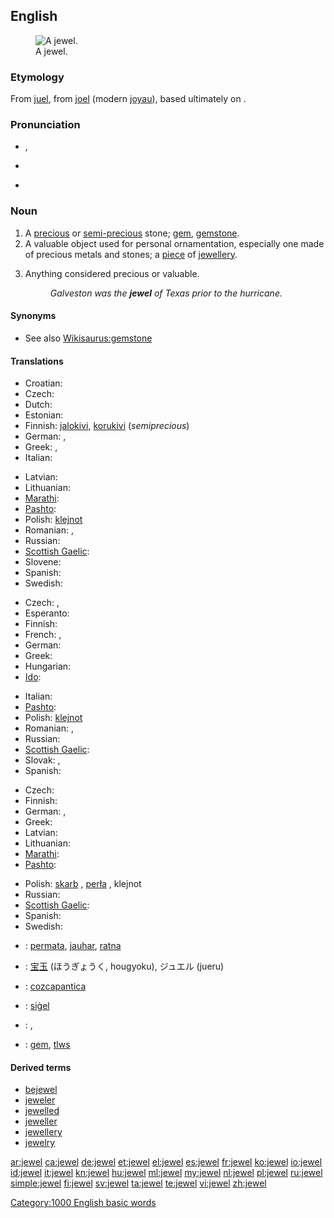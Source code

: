 {{wikipedia}}
{{also|Jewel}}
==English==
[[Image:Hope Diamond.jpg|thumb|right|A jewel.]]

===Etymology===
From {{etyl|xno|en}} [[juel]], from {{etyl|fro|en}} [[joel]] (modern [[joyau]]), based ultimately on {{etyl|la|en}} {{term|iocus||joke, jest|lang=la}}.

===Pronunciation===
* {{a|RP|US}} {{IPA|/ˈʤuːəl/|/ˈdʒʊːəl/}}, {{SAMPA|/"dZu:@l/|/"dZU:@l/}}
* {{a|Canada|US}} {{IPA|/dʒuɬ/|/ˈdʒuwl̩/}}
* {{audio|en-us-jewel.ogg|Audio (US)}}

===Noun===
{{en-noun}}

# A [[precious]] or [[semi-]][[precious]] stone; [[gem]], [[gemstone]].
# A valuable object used for personal ornamentation, especially one made of precious metals and stones; a [[piece]] of [[jewellery]].
# {{figuratively}} Anything considered precious or valuable.
#: ''Galveston was the '''jewel''' of Texas prior to the hurricane.''

====Synonyms====
* See also [[Wikisaurus:gemstone]]

====Translations====
{{trans-top|gemstone}}
* Croatian: {{t|hr|dragulje}}
* Czech: {{t+|cs|drahokam}}
* Dutch: {{t+|nl|juweel|n}}
* Estonian: {{t-|et|kalliskivi}}
* Finnish: [[jalokivi]], [[korukivi]] (''semiprecious'')
* German: {{t+|de|Edelstein|m}}, {{t+|de|Juwel|n|m}}
* Greek: {{t|el|πετράδι|n|tr=petráδi}}, {{t|el|πολύτιμος λίθος|m|tr=polítimos líθos}}
* Italian: {{t+|it|gemma|f}}
{{trans-mid}}
* Latvian: {{t|lv|dārgakmens|m}}
* Lithuanian: {{t|lt|brangakmenis|m}}
* [[Marathi]]: {{t-|mr|रत्न|sc=Deva|xs=Marathi}}
* [[Pashto]]: {{t-|ps|غمى|m|tr=ghamai|sc=ps-Arab|xs=Pashto}}
* Polish: [[klejnot]] {{m}}
* Romanian: {{t|ro|nestemate|f|p}}, {{t|ro|pietre scumpe|f|p}}
* Russian: {{t+|ru|драгоценный камень|m}}
* [[Scottish Gaelic]]: {{t-|gd|seud|m|xs=Scottish Gaelic}}
* Slovene: {{t+|sl|dragulj|m}}
* Spanish: {{t+|es|gema|f}}
* Swedish: {{t+|sv|juvel|c}}
{{trans-bottom}}

{{trans-top|valuable object for ornamentation}}
* Czech: {{t-|cs|šperk|m}}, {{t-|cs|klenot|m}}
* Esperanto: {{t-|eo|juvelo|xs=Esperanto}}
* Finnish: {{t+|fi|koru}}
* French: {{t+|fr|joyau|m}}, {{t+|fr|bijou}}
* German: {{t|de|Schmuckstück|n}}
* Greek: {{t+|el|κόσμημα|n|tr=kósmima}}
* Hungarian: {{t+|hu|ékszer}}
* [[Ido]]: {{t+|io|juvelo|xs=Ido}}
{{trans-mid}}
* Italian: {{t-|it|gioello|m}}
* [[Pashto]]: {{t-|ps|ګاڼه|f|tr=gānna|sc=ps-Arab|xs=Pashto}}
* Polish: [[klejnot]] {{m}}
* Romanian: {{t|ro|bijuterii|f|p}}, {{t|ro|giuvaeruri|n|p}}
* Russian: {{t|ru|драгоценность|f}}
* [[Scottish Gaelic]]: {{t-|gd|seud|m|xs=Scottish Gaelic}}
* Slovak: {{t-|sk|klenot}}, {{t-|gd|àilleag|m|xs=Scottish Gaelic}}
* Spanish: {{t+|es|joya|f}}
{{trans-bottom}}

{{trans-top|anything considered precious or valuable}}
* Czech: {{t-|cs|klenot|m}}
* Finnish: {{t+|fi|helmi}}
* German: {{t+|de|Juwel|n|m}}, {{t+|de|Kleinod|n}}
* Greek: {{t+|el|κόσμημα|n|tr=kósmima}}
* Latvian: {{t|lv|dārgums|m}}
* Lithuanian: {{t|lt|brangenybė}}
* [[Marathi]]: {{t-|mr|रत्न|sc=Deva|xs=Marathi}}
* [[Pashto]]: {{t-|ps|ګران|m|tr=grān|sc=ps-Arab|xs=Pashto}}
{{trans-mid}}
* Polish: [[skarb]] {{m}}, [[perła]] {{f}}, klejnot {{m}}
* Russian: {{t+|ru|драгоценность|f}}
* [[Scottish Gaelic]]: {{t-|gd|àilleag|m|xs=Scottish Gaelic}}
* Spanish: {{t+|es|joya|f}}
* Swedish: {{t+|sv|juvel}}
{{trans-bottom}}

{{checktrans-top}}
* {{ttbc|Indonesian}}: [[permata]], [[jauhar]], [[ratna]]
* {{ttbc|Japanese}}: [[宝玉]] (ほうぎょうく, hougyoku), ジュエル (jueru)
* {{ttbc|Nahuatl}}: [[cozcapantica]]
* {{ttbc|Old English}}: [[sigel|siġel]] {{n}}
* {{ttbc|Romanian}}: {{t-|ro|bijuterie|f}}, {{t-|ro|giuvaer|m}}
* {{ttbc|Welsh}}: [[gem]], [[tlws]] {{m}}
{{checktrans-bottom}}

====Derived terms====
* [[bejewel]]
* [[jeweler]]
* [[jewelled]]
* [[jeweller]]
* [[jewellery]]
* [[jewelry]]

[[Category:1000 English basic words]]

[[ar:jewel]]
[[ca:jewel]]
[[de:jewel]]
[[et:jewel]]
[[el:jewel]]
[[es:jewel]]
[[fr:jewel]]
[[ko:jewel]]
[[io:jewel]]
[[id:jewel]]
[[it:jewel]]
[[kn:jewel]]
[[hu:jewel]]
[[ml:jewel]]
[[my:jewel]]
[[nl:jewel]]
[[pl:jewel]]
[[ru:jewel]]
[[simple:jewel]]
[[fi:jewel]]
[[sv:jewel]]
[[ta:jewel]]
[[te:jewel]]
[[vi:jewel]]
[[zh:jewel]]